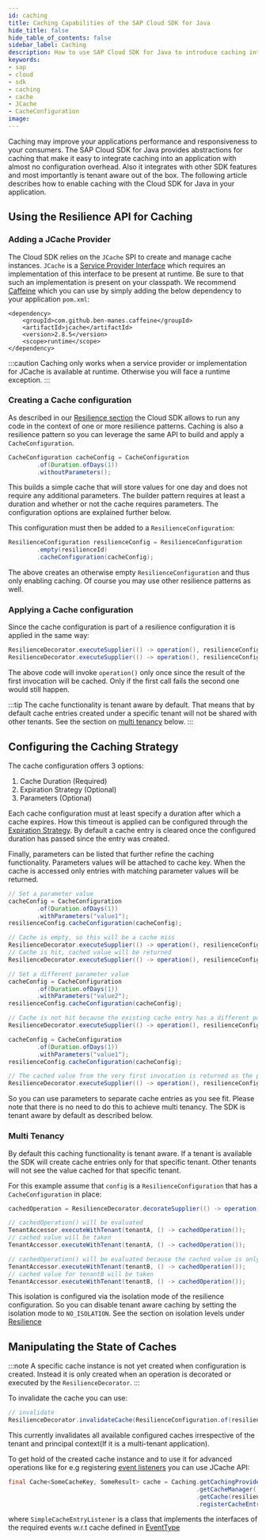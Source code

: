 ```yaml
---
id: caching
title: Caching Capabilities of the SAP Cloud SDK for Java
hide_title: false
hide_table_of_contents: false
sidebar_label: Caching
description: How to use SAP Cloud SDK for Java to introduce caching into your application.
keywords:
- sap
- cloud
- sdk
- caching
- cache
- JCache
- CacheConfiguration
image:
---
```


Caching may improve your applications performance and responsiveness to your consumers.
The SAP Cloud SDK for Java provides abstractions for caching that make it easy to integrate caching into an application with almost no configuration overhead.
Also it integrates with other SDK features and most importantly is tenant aware out of the box.
The following article describes how to enable caching with the Cloud SDK for Java in your application.

## Using the Resilience API for Caching

### Adding a JCache Provider

The Cloud SDK relies on the `JCache` SPI to create and manage cache instances.
`JCache` is a [Service Provider Interface](https://www.baeldung.com/java-spi) which requires an implementation of this interface to be present at runtime.
Be sure to that such an implementation is present on your classpath.
We recommend [Caffeine](https://github.com/ben-manes/caffeine) which you can use by simply adding the below dependency to your application `pom.xml`:

```
<dependency>
    <groupId>com.github.ben-manes.caffeine</groupId>
    <artifactId>jcache</artifactId>
    <version>2.8.5</version>
    <scope>runtime</scope>
</dependency>
```

:::caution
Caching only works when a service provider or implementation for JCache is available at runtime.
Otherwise you will face a runtime exception.
:::

### Creating a Cache configuration

As described in our [Resilience section](https://sap.github.io/cloud-sdk/docs/java/features/resilience/resilience) the Cloud SDK allows to run any code in the context of one or more resilience patterns.
Caching is also a resilience pattern so you can leverage the same API to build and apply a `CacheConfiguration`.

```java
CacheConfiguration cacheConfig = CacheConfiguration
        .of(Duration.ofDays(1))
        .withoutParameters();
```

This builds a simple cache that will store values for one day and does not require any additional parameters.
The builder pattern requires at least a duration and whether or not the cache requires parameters.
The configuration options are explained further below.

This configuration must then be added to a `ResilienceConfiguration`:

```java 
ResilienceConfiguration resilienceConfig = ResilienceConfiguration
        .empty(resilienceId)
        .cacheConfiguration(cacheConfig);
```

The above creates an otherwise empty `ResilienceConfiguration` and thus only enabling caching.
Of course you may use other resilience patterns as well.

### Applying a Cache configuration

Since the cache configuration is part of a resilience configuration it is applied in the same way:

```java
ResilienceDecorator.executeSupplier(() -> operation(), resilienceConfig);
ResilienceDecorator.executeSupplier(() -> operation(), resilienceConfig);
```

The above code will invoke `operation()` only once since the result of the first invocation will be cached.
Only if the first call fails the second one would still happen.

:::tip
The cache functionality is tenant aware by default.
That means that by default cache entries created under a specific tenant will not be shared with other tenants.
See the section on [multi tenancy](#multi-tenancy) below.
:::

## Configuring the Caching Strategy

The cache configuration offers 3 options:

1. Cache Duration (Required)
1. Expiration Strategy (Optional)
1. Parameters (Optional)

Each cache configuration must at least specify a duration after which a cache expires.
How this timeout is applied can be configured through the [Expiration Strategy](https://help.sap.com/doc/b579bf8578954412aea2b458e8452201/1.0/en-US/com/sap/cloud/sdk/cloudplatform/resilience/CacheExpirationStrategy.html).
By default a cache entry is cleared once the configured duration has passed since the entry was created.

Finally, parameters can be listed that further refine the caching functionality.
Parameters values will be attached to cache key.
When the cache is accessed only entries with matching parameter values will be returned.

```java
// Set a parameter value
cacheConfig = CacheConfiguration
        .of(Duration.ofDays(1))
        .withParameters("value1");
resilienceConfig.cacheConfiguration(cacheConfig);

// Cache is empty, so this will be a cache miss
ResilienceDecorator.executeSupplier(() -> operation(), resilienceConfig);
// Cache is hit, cached value will be returned
ResilienceDecorator.executeSupplier(() -> operation(), resilienceConfig);

// Set a different parameter value
cacheConfig = CacheConfiguration
        .of(Duration.ofDays(1))
        .withParameters("value2");
resilienceConfig.cacheConfiguration(cacheConfig);

// Cache is not hit because the existing cache entry has a different parameter value
ResilienceDecorator.executeSupplier(() -> operation(), resilienceConfig);

cacheConfig = CacheConfiguration
        .of(Duration.ofDays(1))
        .withParameters("value1");
resilienceConfig.cacheConfiguration(cacheConfig);

// The cached value from the very first invocation is returned as the parameter is "value1" again
ResilienceDecorator.executeSupplier(() -> operation(), resilienceConfig);
```

So you can use parameters to separate cache entries as you see fit.
Please note that there is no need to do this to achieve multi tenancy.
The SDK is tenant aware by default as described below.

### Multi Tenancy

By default this caching functionality is tenant aware.
If a tenant is available the SDK will create cache entries only for that specific tenant.
Other tenants will not see the value cached for that specific tenant.

For this example assume that `config` is a `ResilienceConfiguration` that has a `CacheConfiguration` in place:

```java
cachedOperation = ResilienceDecorator.decorateSupplier(() -> operation(), config)

// cachedOperation() will be evaluated
TenantAccessor.executeWithTenant(tenantA, () -> cachedOperation());
// cached value will be taken
TenantAccessor.executeWithTenant(tenantA, () -> cachedOperation());

// cachedOperation() will be evaluated because the cached value is only accessible for tenantA
TenantAccessor.executeWithTenant(tenantB, () -> cachedOperation());
// cached value for tenantB will be taken
TenantAccessor.executeWithTenant(tenantB, () -> cachedOperation());
```

This isolation is configured via the isolation mode of the resilience configuration.
So you can disable tenant aware caching by setting the isolation mode to `NO_ISOLATION`.
See the section on isolation levels under [Resilience](https://sap.github.io/cloud-sdk/docs/java/features/resilience/resilience#multi-tenancy)

## Manipulating the State of Caches

:::note
A specific cache instance is not yet created when configuration is created.
Instead it is only created when an operation is decorated or executed by the  `ResilienceDecorator`.
:::

To invalidate the cache you can use:
```java
// invalidate
ResilienceDecorator.invalidateCache(ResilienceConfiguration.of(resilienceId));
```
This currently invalidates all available configured caches irrespective of the tenant and principal context(If it is a multi-tenant application).

To get hold of the created cache instance and to use it for advanced operations like for e.g registering [event listeners](https://www.baeldung.com/jcache#listeners) you can use JCache API:

```java
final Cache<SomeCacheKey, SomeResult> cache = Caching.getCachingProvider()
                                                     .getCacheManager()
                                                     .getCache(resilienceId) //Returns the cache created using the resilienceId passed
                                                     .registerCacheEntryListener(SimpleCacheEntryListener); //Registers the event listener
```
where `SimpleCacheEntryListener` is a class that implements the interfaces of the required events w.r.t cache defined in [EventType](https://javadoc.io/doc/javax.cache/cache-api/latest/javax/cache/event/EventType.html)